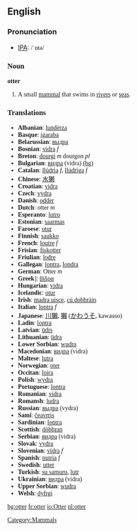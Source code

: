 ==English==
=== Pronunciation ===
*[[w:IPA|IPA]]: <font style="font-family:lucida sans unicode">/ˈɒtə/

=== Noun ===

'''otter'''

# A small [[mammal]] that swims in [[river]]s or [[sea]]s.

=== Translations ===

*'''Albanian''': [[lundërza]]
*'''Basque''': [[igaraba]]
*'''Belarussian''': [[выдра]]
*'''Bosnian''': [[vidra]] ''f''
*'''Breton''': [[dourgi]] ''m'' dourgon ''pl''
*'''Bulgarian''': [[видра]] (vidra) [[:bg:видра|(bg)]] 
*'''Catalan''': [[llúdria]] ''f'', [[llúdriga]] ''f''
*'''Chinese''': [[水獭]]
*'''Croatian''': [[vidra]]
*'''Czech''': [[vydra]]
*'''Danish''': [[odder]]
*'''Dutch''': otter ''m''
*'''Esperanto''': [[lutro]]
*'''Estonian''': [[saarmas]]
*'''Faroese''': [[otur]]
*'''Finnish''': [[saukko]]
*'''French''': [[loutre]] ''f''
*'''Frisian''': [[fiskotter]]
*'''Friulian''': [[lodre]]
*'''Gallegan''': [[lontra]], [[londra]]
*'''German''': Otter ''m''
*'''Greek''']: [[βίδρα]] '' ''
*'''Hungarian''': [[vidra]]
*'''Icelandic''': [[otur]]
*'''Irish''': [[madra uisce]], [[cú dobhráin]]
*'''Italian''': [[lontra]] ''f''
*'''Japanese''': [[川獺]], [[獺]] ([[かわうそ]], kawauso)
*'''Ladin''': [[lontra]]
*'''Latvian''': [[ūdrs]]
*'''Lithuanian''': [[ūdra]]
*'''Lower Sorbian''': [[wudra]]
*'''Macedonian''': [[видра]] (vidra)
*'''Maltese''': [[lutra]]
*'''Norwegian''': [[oter]]
*'''Occitan''': [[loira]]
*'''Polish''': [[wydra]] '' ''
*'''Portuguese''': [[lontra]]
*'''Romanian''': [[vidra]]
*'''Romansh''': [[ludra]]
*'''Russian''': [[выдра]] (vydra) '' ''
*'''Sami''': [[čeavrris]]
*'''Sardinian''': [[lontra]]
*'''Scottish''': [[dòbhran]]
*'''Serbian''': [[видра]] (vidra)
*'''Slovak''': [[vydra]]
*'''Slovenian''': [[vidra]] ''f''
*'''Spanish''': [[nutria]] ''f''
*'''Swedish''': [[utter]]
*'''Turkish''': [[su samuru]], [[lutr]]
*'''Ukrainian''': [[видра]] (vidra)
*'''Upper Sorbian''': [[wudra]]
*'''Welsh''': [[dyfrgi]]

[[Category:Mammals]]

[[bg:otter]]
[[fr:otter]]
[[io:Otter]]
[[nl:otter]]